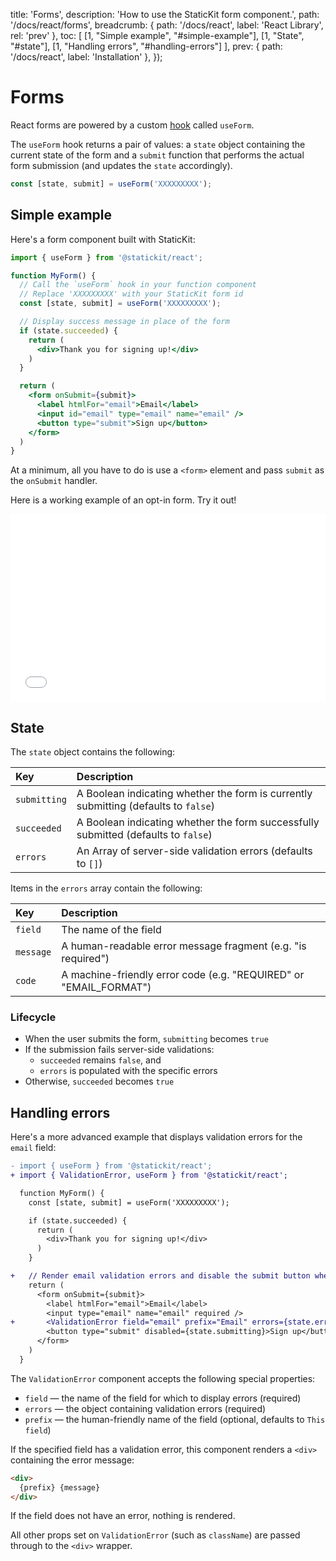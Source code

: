 
  title: 'Forms',
  description: 'How to use the StaticKit form component.',
  path: '/docs/react/forms',
  breadcrumb: {
    path: '/docs/react',
    label: 'React Library',
    rel: 'prev'
  },
  toc: [
    [1, "Simple example", "#simple-example"],
    [1, "State", "#state"],
    [1, "Handling errors", "#handling-errors"]
  ],
  prev: {
    path: '/docs/react',
    label: 'Installation'
  },
});

# Forms

React forms are powered by a custom [hook](https://reactjs.org/docs/hooks-intro.html) called `useForm`. 

The `useForm` hook returns a pair of values: a `state` object containing the current state of the form and a `submit` function that performs the actual form submission (and updates the `state` accordingly).

```js
const [state, submit] = useForm('XXXXXXXXX');
```

## Simple example

Here's a form component built with StaticKit:

```jsx
import { useForm } from '@statickit/react';

function MyForm() {
  // Call the `useForm` hook in your function component
  // Replace 'XXXXXXXXX' with your StaticKit form id
  const [state, submit] = useForm('XXXXXXXXX');

  // Display success message in place of the form
  if (state.succeeded) {
    return (
      <div>Thank you for signing up!</div>
    )
  }

  return (
    <form onSubmit={submit}>
      <label htmlFor="email">Email</label>
      <input id="email" type="email" name="email" />
      <button type="submit">Sign up</button>
    </form>
  )
}
```

At a minimum, all you have to do is use a `<form>` element and pass `submit` as the `onSubmit` handler.

Here is a working example of an opt-in form. Try it out!

<div className="pb-6">
  <iframe width="100%" height="300" className="rounded-lg" src="//jsfiddle.net/StaticKit/w69xerbc/embedded/result,js,html/dark/" allowFullScreen="allowfullscreen" frameBorder="0"></iframe>
</div>

## State

The `state` object contains the following:

| Key            | Description                                                                         |
| :------------- | :---------------------------------------------------------------------------------- |
| `submitting`   | A Boolean indicating whether the form is currently submitting (defaults to `false`) |
| `succeeded`    | A Boolean indicating whether the form successfully submitted (defaults to `false`)  |
| `errors`       | An Array of server-side validation errors (defaults to `[]`)                        |

Items in the `errors` array contain the following:

| Key            | Description                                                       |
| :------------- | :---------------------------------------------------------------- |
| `field`        | The name of the field                                             |
| `message`      | A human-readable error message fragment (e.g. "is required")      |
| `code`         | A machine-friendly error code (e.g. "REQUIRED" or "EMAIL_FORMAT") |

### Lifecycle

- When the user submits the form, `submitting` becomes `true`
- If the submission fails server-side validations:
  - `succeeded` remains `false`, and
  - `errors` is populated with the specific errors
- Otherwise, `succeeded` becomes `true`

## Handling errors

Here's a more advanced example that displays validation errors for the `email` field:

```diff
- import { useForm } from '@statickit/react';
+ import { ValidationError, useForm } from '@statickit/react';

  function MyForm() {
    const [state, submit] = useForm('XXXXXXXXX');

    if (state.succeeded) {
      return (
        <div>Thank you for signing up!</div>
      )
    }

+   // Render email validation errors and disable the submit button when submitting
    return (
      <form onSubmit={submit}>
        <label htmlFor="email">Email</label>
        <input type="email" name="email" required />
+       <ValidationError field="email" prefix="Email" errors={state.errors} />
        <button type="submit" disabled={state.submitting}>Sign up</button>
      </form>
    )
  }
```

The `ValidationError` component accepts the following special properties:

- `field` — the name of the field for which to display errors (required)
- `errors` — the object containing validation errors (required)
- `prefix` — the human-friendly name of the field (optional, defaults to `This field`)

If the specified field has a validation error, this component renders a `<div>` containing the error message:

```html
<div>
  {prefix} {message}
</div>
```

If the field does not have an error, nothing is rendered.

All other props set on `ValidationError` (such as `className`) are passed through to the `<div>` wrapper.

